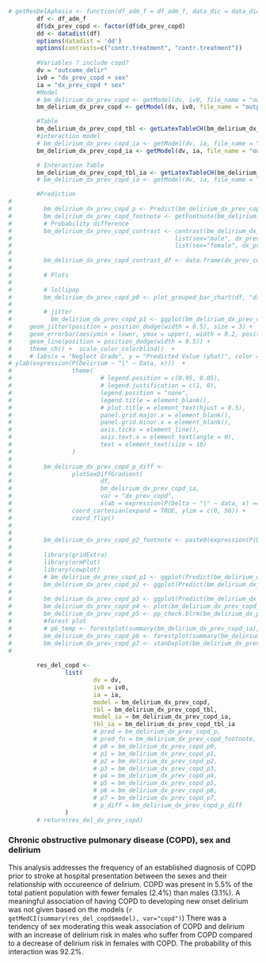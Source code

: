 ```r
# getResDelAphasia <- function(df_adm_f = df_adm_f, data_dic = data_dic){
        df <- df_adm_f
        df$dx_prev_copd <- factor(df$dx_prev_copd)
        dd <- datadist(df)
        options(datadist = 'dd')
        options(contrasts=c("contr.treatment", "contr.treatment"))
        
        #Variables ? include copd?
        dv = "outcome_delir"
        iv0 = "dx_prev_copd + sex"
        ia = "dx_prev_copd * sex"
        #Model
        # bm_delirium_dx_prev_copd <- getModel(dv, iv0, file_name = "output/models/bm_delirium_dx_prev_copd", data = df, force_overwrite = FALSE)
        bm_delirium_dx_prev_copd <- getModel(dv, iv0, file_name = "output/models/bm_delirium_dx_prev_copd", data = df, force_overwrite = FALSE)

        #Table
        bm_delirium_dx_prev_copd_tbl <- getLatexTableCH(bm_delirium_dx_prev_copd, font_size=8)
        #interaction model
        # bm_delirium_dx_prev_copd_ia <- getModel(dv, ia, file_name = "output/models/bm_delirium_dx_prev_copd_ia", data = df, force_overwrite = FALSE)
        bm_delirium_dx_prev_copd_ia <- getModel(dv, ia, file_name = "output/models/bm_delirium_dx_prev_copd_ia", data = df, force_overwrite = FALSE)

        # Interaction Table
        bm_delirium_dx_prev_copd_tbl_ia <- getLatexTableCH(bm_delirium_dx_prev_copd_ia, font_size=8, interactions_only = TRUE)
        # bm_delirium_dx_prev_copd_ia <- getModel(dv, ia, file_name = "output/models/bm_delirium_dx_prev_copd_ia", data = df, force_overwrite = FALSE, imputation = TRUE)

        #Prediction
#         
#         bm_delirium_dx_prev_copd_p <- Predict(bm_delirium_dx_prev_copd_ia, dx_prev_copd,  sex, funint=FALSE, fun=plogis, conf.int = TRUE)
#         bm_delirium_dx_prev_copd_footnote <- getFootnote(bm_delirium_dx_prev_copd_p)
#         # Probability difference
#         bm_delirium_dx_prev_copd_contrast <- contrast(bm_delirium_dx_prev_copd_ia, 
#                                              list(sex="male", dx_prev_copd=c(bm_delirium_dx_prev_copd_p$dx_prev_copd)),
#                                              list(sex="female", dx_prev_copd=c(bm_delirium_dx_prev_copd_p$dx_prev_copd)))
#         
#         bm_delirium_dx_prev_copd_contrast_df <- data.frame(dx_prev_copd=bm_delirium_dx_prev_copd_contrast$dx_prev_copd, probability=bm_delirium_dx_prev_copd_contrast$PP)
#         
#         # Plots
#         
#         # lollipop
#         bm_delirium_dx_prev_copd_p0 <- plot_grouped_bar_chart(df, "dx_prev_copd", "sex", chart_type = "lollipop")
#         
#         # jitter
#           bm_delirium_dx_prev_copd_p1 <- ggplot(bm_delirium_dx_prev_copd_p %>% as_tibble(), aes(x = dx_prev_copd, y = yhat, color = sex, group = sex)) +
#     geom_jitter(position = position_dodge(width = 0.5), size = 3) +  
#     geom_errorbar(aes(ymin = lower, ymax = upper), width = 0.2, position = position_dodge(width = 0.5)) +  # Adding error bars with the same jitter
#     geom_line(position = position_dodge(width = 0.5)) + 
#     theme_ch() +  scale_color_colorblind()  +
#     # labs(x = "Neglect Grade", y = "Predicted Value (yhat)", color = "Sex") +  # Adding labels + coor_flip()
# ylab(expression(P(Delirium ~ "|" ~ Data, x)))  +
#                 theme(
#                         # legend.position = c(0.95, 0.05),
#                         # legend.justification = c(1, 0),
#                         legend.position = "none",
#                         legend.title = element_blank(),
#                         # plot.title = element_text(hjust = 0.5),
#                         panel.grid.major.x = element_blank(),
#                         panel.grid.minor.x = element_blank(),
#                         axis.ticks = element_line(),
#                         axis.text.x = element_text(angle = 0),
#                         text = element_text(size = 10)
#                 )
#         
#         bm_delirium_dx_prev_copd_p_diff <-
#                 plotSexDiffGradient(
#                         df,
#                         bm_delirium_dx_prev_copd_ia,
#                         var = "dx_prev_copd",
#                         xlab = expression(P(Delta ~ "|" ~ data, x) == P(theta[F] ~ "|" ~ data, x) - P(theta[M] ~ "|" ~ data, x))) +
#                 coord_cartesian(expand = TRUE, ylim = c(0, 50)) + 
#                 coord_flip()
#         
# 
#         bm_delirium_dx_prev_copd_p2_footnote <- paste0(expression(P(Delta ~ "|" ~ data, x)), " is the posterior probability density of the contrast between females and males of developing a delirium at a given level of copd x.")
#         
#         library(gridExtra)
#         library(ormPlot)
#         library(cowplot)
#         # bm_delirium_dx_prev_copd_p1 <- ggplot(Predict(bm_delirium_dx_prev_copd_ia, dx_prev_copd)) + theme_ch() + scale_color_viridis(discrete = TRUE, option = "D") + theme(plot.margin = unit(c(0.5,0,0,0.5), "cm"))
#         bm_delirium_dx_prev_copd_p2 <- ggplot(Predict(bm_delirium_dx_prev_copd_ia, sex)) + theme_ch() + scale_color_viridis(discrete = TRUE, option = "D") + coord_cartesian(expand = TRUE, ylim = c(-4, 0)) + theme(plot.margin = unit(c(0.5,0,0,0.5), "cm"))
#         
#         bm_delirium_dx_prev_copd_p3 <- ggplot(Predict(bm_delirium_dx_prev_copd_ia, dx_prev_copd, sex, conf.int = FALSE)) + theme_ch() + scale_color_viridis(discrete = TRUE, option = "D")+ theme(plot.margin = unit(c(0.5,0,0,0.5), "cm")) 
#         bm_delirium_dx_prev_copd_p4 <- plot(bm_delirium_dx_prev_copd_ia) + theme_ch() + scale_color_viridis(discrete = TRUE, option = "D") + coord_cartesian(expand = TRUE, xlim = c(-3, 3)) + theme(plot.margin = unit(c(0.5,0,0,0.5), "cm"))
#         bm_delirium_dx_prev_copd_p5 <- pp_check.blrm(bm_delirium_dx_prev_copd_ia, type = "violin_grouped", group = "sex", df=df) + coord_cartesian(expand = TRUE) + theme(legend.position = "top", plot.margin = unit(c(0.5,0,0,1), "cm"))
#         #forest plot
#         # p6_temp <- forestplot(summary(bm_delirium_dx_prev_copd_ia), return_ggplots = TRUE)
#         bm_delirium_dx_prev_copd_p6 <- forestplot(summary(bm_delirium_dx_prev_copd), return_ggplots = TRUE)
#         bm_delirium_dx_prev_copd_p7 <- stanDxplot(bm_delirium_dx_prev_copd_ia, which="sex=male") + theme_ch() + coord_cartesian(expand = TRUE, xlim=c(0,1400), ylim=c(-10,25)) + coord_flip() + theme(plot.margin = unit(c(0.5,0,0,0.5), "cm"))
#         
        
        res_del_copd <-
                list(
                        dv = dv,
                        iv0 = iv0,
                        ia = ia,
                        model = bm_delirium_dx_prev_copd,
                        tbl = bm_delirium_dx_prev_copd_tbl,
                        model_ia = bm_delirium_dx_prev_copd_ia,
                        tbl_ia = bm_delirium_dx_prev_copd_tbl_ia
                        # pred = bm_delirium_dx_prev_copd_p,
                        # pred_fn = bm_delirium_dx_prev_copd_footnote,
                        # p0 = bm_delirium_dx_prev_copd_p0,
                        # p1 = bm_delirium_dx_prev_copd_p1,
                        # p2 = bm_delirium_dx_prev_copd_p2,
                        # p3 = bm_delirium_dx_prev_copd_p3,
                        # p4 = bm_delirium_dx_prev_copd_p4,
                        # p5 = bm_delirium_dx_prev_copd_p5,
                        # p6 = bm_delirium_dx_prev_copd_p6,
                        # p7 = bm_delirium_dx_prev_copd_p7,
                        # p_diff = bm_delirium_dx_prev_copd_p_diff
                )
        # return(res_del_dx_prev_copd)
```
### Chronic obstructive pulmonary disease (COPD), sex and delirium

This analysis addresses the frequency of an established diagnosis of COPD prior to stroke at hospital presentation between the sexes and their relationship with occureence of delirium. COPD was present in 5.5% of the total patient population with fewer females (2.4%) than males (3.1%).
A meaningful association of having COPD to developing new onset delirium was not given based on the models (`r getMedCI(summary(res_del_copd$model), var="copd")`) There was a tendency of sex moderating this weak association of COPD and delirium with an increase of delirium risk in males who suffer from COPD compared to a decrease of delirium risk in females with COPD. The probability of this interaction was 92.2%.


